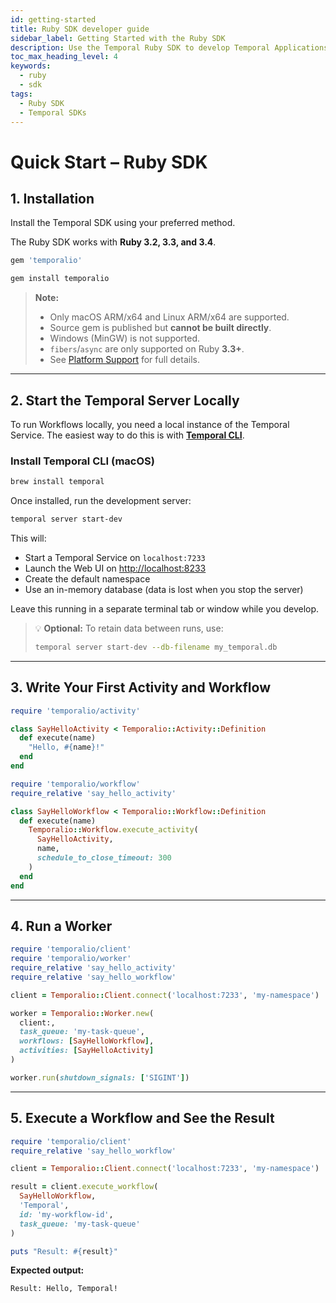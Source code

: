 ```yaml
---
id: getting-started
title: Ruby SDK developer guide
sidebar_label: Getting Started with the Ruby SDK 
description: Use the Temporal Ruby SDK to develop Temporal Applications, connect to the Temporal Service, test Workflows and Activities, handle failures, send messages, and more.
toc_max_heading_level: 4
keywords:
  - ruby
  - sdk
tags:
  - Ruby SDK
  - Temporal SDKs
---
```


# Quick Start – Ruby SDK

## 1. Installation

Install the Temporal SDK using your preferred method.

The Ruby SDK works with **Ruby 3.2, 3.3, and 3.4**.

<Tabs>
  <TabItem value="gemfile" label="Gemfile">

  ```ruby
  gem 'temporalio'
  ```

  </TabItem>
</Tabs>

<Tabs>
  <TabItem value="cli" label="Command Line (gem install)">

  ```bash
  gem install temporalio
  ```

  </TabItem>
</Tabs>

> **Note:**  
> - Only macOS ARM/x64 and Linux ARM/x64 are supported.  
> - Source gem is published but **cannot be built directly**.  
> - Windows (MinGW) is not supported.  
> - `fibers`/`async` are only supported on Ruby **3.3+**.  
> - See [Platform Support](#) for full details.

---

## 2. Start the Temporal Server Locally

To run Workflows locally, you need a local instance of the Temporal Service. The easiest way to do this is with [**Temporal CLI**](https://docs.temporal.io/dev-guide/cli/).

### Install Temporal CLI (macOS)

```bash
brew install temporal
```

Once installed, run the development server:

```bash
temporal server start-dev
```

This will:
- Start a Temporal Service on `localhost:7233`
- Launch the Web UI on [http://localhost:8233](http://localhost:8233)
- Create the default namespace
- Use an in-memory database (data is lost when you stop the server)

Leave this running in a separate terminal tab or window while you develop.

> 💡 **Optional:** To retain data between runs, use:
>
> ```bash
> temporal server start-dev --db-filename my_temporal.db
> ```

---

## 3. Write Your First Activity and Workflow 

<Tabs>
  <TabItem value="activity" label="Activity (say_hello_activity.rb)">

  ```ruby
  require 'temporalio/activity'

  class SayHelloActivity < Temporalio::Activity::Definition
    def execute(name)
      "Hello, #{name}!"
    end
  end
  ```

  </TabItem>
</Tabs>

<Tabs>
  <TabItem value="workflow" label="Workflow (say_hello_workflow.rb)">

  ```ruby
  require 'temporalio/workflow'
  require_relative 'say_hello_activity'

  class SayHelloWorkflow < Temporalio::Workflow::Definition
    def execute(name)
      Temporalio::Workflow.execute_activity(
        SayHelloActivity,
        name,
        schedule_to_close_timeout: 300
      )
    end
  end
  ```

  </TabItem>
</Tabs>

---

## 4. Run a Worker

<Tabs>
  <TabItem value="worker" label="Worker (worker.rb)">

  ```ruby
  require 'temporalio/client'
  require 'temporalio/worker'
  require_relative 'say_hello_activity'
  require_relative 'say_hello_workflow'

  client = Temporalio::Client.connect('localhost:7233', 'my-namespace')

  worker = Temporalio::Worker.new(
    client:,
    task_queue: 'my-task-queue',
    workflows: [SayHelloWorkflow],
    activities: [SayHelloActivity]
  )

  worker.run(shutdown_signals: ['SIGINT'])
  ```

  </TabItem>
</Tabs>

---

## 5. Execute a Workflow and See the Result

<Tabs>
  <TabItem value="execute" label="Execute Workflow (execute_workflow.rb)">

  ```ruby
  require 'temporalio/client'
  require_relative 'say_hello_workflow'

  client = Temporalio::Client.connect('localhost:7233', 'my-namespace')

  result = client.execute_workflow(
    SayHelloWorkflow,
    'Temporal',
    id: 'my-workflow-id',
    task_queue: 'my-task-queue'
  )

  puts "Result: #{result}"
  ```

  </TabItem>
</Tabs>

**Expected output:**
```
Result: Hello, Temporal!
```

